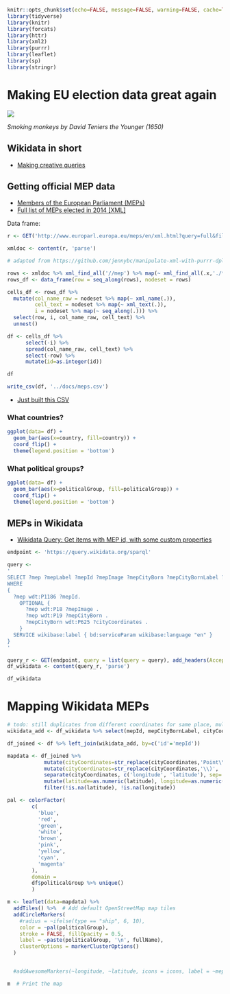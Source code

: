 ```r
knitr::opts_chunk$set(echo=FALSE, message=FALSE, warning=FALSE, cache=TRUE)
library(tidyverse)
library(knitr)
library(forcats)
library(httr)
library(xml2)
library(purrr)
library(leaflet)
library(sp)
library(stringr)
```

# Making EU election data great again

![](monkeys.jpg)

*Smoking monkeys by David Teniers the Younger (1650)* 

## Wikidata in short

- [Making creative queries](http://tinyurl.com/mhecm35)

## Getting official MEP data

- [Members of the European Parliament (MEPs)](https://data.europa.eu/euodp/en/data/dataset/members-of-the-european-parliament)
- [Full list of MEPs elected in 2014 [XML]](http://www.europarl.europa.eu/meps/en/xml.html?query=full&filter=all)

Data frame: 

```r

r <- GET('http://www.europarl.europa.eu/meps/en/xml.html?query=full&filter=all')

xmldoc <- content(r, 'parse')

# adapted from https://github.com/jennybc/manipulate-xml-with-purrr-dplyr-tidyr

rows <- xmldoc %>% xml_find_all('//mep') %>% map(~ xml_find_all(.x,'./*'))
rows_df <- data_frame(row = seq_along(rows), nodeset = rows)

cells_df <- rows_df %>%
  mutate(col_name_raw = nodeset %>% map(~ xml_name(.)),
         cell_text = nodeset %>% map(~ xml_text(.)),
         i = nodeset %>% map(~ seq_along(.))) %>%
  select(row, i, col_name_raw, cell_text) %>%
  unnest()

df <- cells_df %>% 
      select(-i) %>% 
      spread(col_name_raw, cell_text) %>% 
      select(-row) %>%
      mutate(id=as.integer(id))

df

write_csv(df, '../docs/meps.csv')

```

- [Just built this CSV](meps.csv)

### What countries?

```r
ggplot(data= df) +
  geom_bar(aes(x=country, fill=country)) +
  coord_flip() +
  theme(legend.position = 'bottom')
```

### What political groups?

```r
ggplot(data= df) +
  geom_bar(aes(x=politicalGroup, fill=politicalGroup)) +
  coord_flip() +
  theme(legend.position = 'bottom')
```

## MEPs in Wikidata

- [Wikidata Query: Get items with MEP id, with some custom properties](http://tinyurl.com/khdg6k3)

```r

endpoint <- 'https://query.wikidata.org/sparql'

query <- 
'
SELECT ?mep ?mepLabel ?mepId ?mepImage ?mepCityBorn ?mepCityBornLabel ?cityCoordinates
WHERE
{
  ?mep wdt:P1186 ?mepId.
    OPTIONAL {
      ?mep wdt:P18 ?mepImage .
      ?mep wdt:P19 ?mepCityBorn .
      ?mepCityBorn wdt:P625 ?cityCoordinates . 
    }
  SERVICE wikibase:label { bd:serviceParam wikibase:language "en" }
}
'

query_r <- GET(endpoint, query = list(query = query), add_headers(Accept = 'text/csv'))
df_wikidata <- content(query_r, 'parse')

df_wikidata

```

# Mapping Wikidata MEPs

```r

# todo: still duplicates from different coordinates for same place, multiple origin cities... 
wikidata_add <- df_wikidata %>% select(mepId, mepCityBornLabel, cityCoordinates) %>% unique()

df_joined <- df %>% left_join(wikidata_add, by=c('id'='mepId'))

mapdata <- df_joined %>%
            mutate(cityCoordinates=str_replace(cityCoordinates,'Point\\(', '')) %>%
            mutate(cityCoordinates=str_replace(cityCoordinates,'\\)', '')) %>%
            separate(cityCoordinates, c('longitude', 'latitude'), sep=' ') %>%
            mutate(latitude=as.numeric(latitude), longitude=as.numeric(longitude)) %>%
            filter(!is.na(latitude), !is.na(longitude))

pal <- colorFactor(
        c(
          'blue',
          'red',
          'green',
          'white',
          'brown',
          'pink',
          'yellow',
          'cyan',
          'magenta'
        ), 
        domain = 
        df$politicalGroup %>% unique()
        )

m <- leaflet(data=mapdata) %>%
  addTiles() %>%  # Add default OpenStreetMap map tiles
  addCircleMarkers(
    #radius = ~ifelse(type == "ship", 6, 10),
    color = ~pal(politicalGroup),
    stroke = FALSE, fillOpacity = 0.5,
    label = ~paste(politicalGroup, '\n', fullName),
    clusterOptions = markerClusterOptions()
  )


  #addAwesomeMarkers(~longitude, ~latitude, icons = icons, label = ~mepLabel)

m  # Print the map

```



